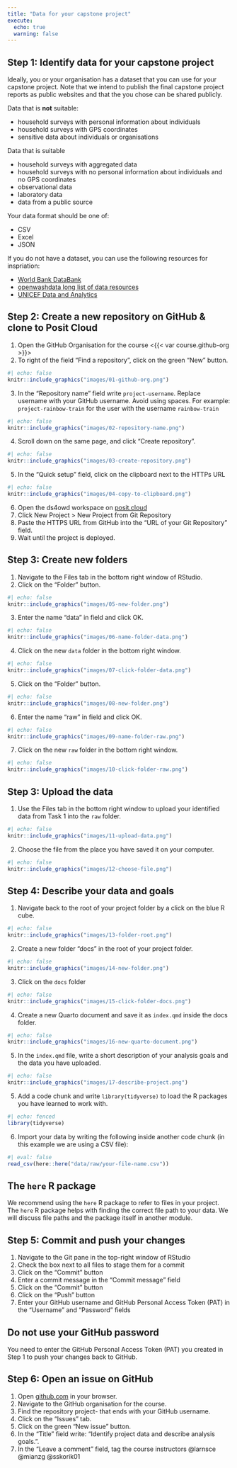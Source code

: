 ```yaml
---
title: "Data for your capstone project"
execute:
  echo: true
  warning: false
---
```


## Step 1: Identify data for your capstone project

Ideally, you or your organisation has a dataset that you can use for your capstone project. Note that we intend to publish the final capstone project reports as public websites and that the you chose can be shared publicly.

Data that is **not** suitable:

- household surveys with personal information about individuals
- household surveys with GPS coordinates
- sensitive data about individuals or organisations

Data that is suitable

- household surveys with aggregated data
- household surveys with no personal information about individuals and no GPS coordinates
- observational data
- laboratory data
- data from a public source

Your data format should be one of:

- CSV
- Excel
- JSON

If you do not have a dataset, you can use the following resources for inspriation:

- [World Bank DataBank](https://databank.worldbank.org/home.aspx)
- [openwashdata long list of data resources](https://github.com/openwashdata/data/issues)
- [UNICEF Data and Analytics](https://data.unicef.org/resources/resource-type/datasets//)

## Step 2: Create a new repository on GitHub & clone to Posit Cloud

1. Open the GitHub Organisation for the course <{{< var course.github-org >}}>
2. To right of the field ["Find a repository"]{.highlight-yellow}, click on the green ["New"]{.highlight-yellow} button.

```r
#| echo: false
knitr::include_graphics("images/01-github-org.png")
```

3. In the ["Repository name"]{.highlight-yellow} field write `project-username`. [Replace username with your GitHub username]{.highlight-yellow}. Avoid using spaces. For example: `project-rainbow-train` for the user with the username `rainbow-train`

```r
#| echo: false
knitr::include_graphics("images/02-repository-name.png")
```

4. Scroll down on the same page, and click ["Create repository"]{.highlight-yellow}.

```r
#| echo: false
knitr::include_graphics("images/03-create-repository.png")
```

5. In the ["Quick setup"]{.highlight-yellow} field, click on the clipboard next to the HTTPs URL 

```r
#| echo: false
knitr::include_graphics("images/04-copy-to-clipboard.png")
```

6. Open the ds4owd workspace on [posit.cloud](https://posit.cloud/spaces/426916/content/all?sort=name_asc)
7. Click New Project > New Project from Git Repository
8. Paste the HTTPS URL from GitHub into the ["URL of your Git Repository"]{.highlight-yellow} field.
9. Wait until the project is deployed.

## Step 3: Create new folders

1. Navigate to the Files tab in the bottom right window of RStudio.
2. Click on the "Folder" button.

```r
#| echo: false
knitr::include_graphics("images/05-new-folder.png")
```

3. Enter the name "data" in field and click OK.

```r
#| echo: false
knitr::include_graphics("images/06-name-folder-data.png")
```

4. Click on the new `data` folder in the bottom right window.

```r
#| echo: false
knitr::include_graphics("images/07-click-folder-data.png")
```

5. Click on the "Folder" button.

```r
#| echo: false
knitr::include_graphics("images/08-new-folder.png")
```

6. Enter the name "raw" in field and click OK.

```r
#| echo: false
knitr::include_graphics("images/09-name-folder-raw.png")
```

7. Click on the new `raw` folder in the bottom right window.

```r
#| echo: false
knitr::include_graphics("images/10-click-folder-raw.png")
```

## Step 3: Upload the data 

1. Use the Files tab in the bottom right window to upload your identified data from Task 1 into the `raw` folder.

```r
#| echo: false
knitr::include_graphics("images/11-upload-data.png")
```

2. Choose the file from the place you have saved it on your computer.

```r
#| echo: false
knitr::include_graphics("images/12-choose-file.png")
```


## Step 4: Describe your data and goals

1. Navigate back to the root of your project folder by a click on the blue R cube.

```r
#| echo: false
knitr::include_graphics("images/13-folder-root.png")
```

2. Create a new folder "docs" in the root of your project folder.

```r
#| echo: false
knitr::include_graphics("images/14-new-folder.png")
```

3. Click on the `docs` folder

```r
#| echo: false
knitr::include_graphics("images/15-click-folder-docs.png")
```

4. Create a new Quarto document and save it as `index.qmd` inside the docs folder.

```r
#| echo: false
knitr::include_graphics("images/16-new-quarto-document.png")
```

5. In the `index.qmd` file, write a short description of your analysis goals and the data you have uploaded.

```r
#| echo: false
knitr::include_graphics("images/17-describe-project.png")
```

5. Add a code chunk and write `library(tidyverse)` to load the R packages you have learned to work with.

```r
#| echo: fenced
library(tidyverse)
```

6. Import your data by writing the following inside another code chunk (in this example we are using a CSV file):

```r
#| eval: false
read_csv(here::here("data/raw/your-file-name.csv"))
```

::: callout-tip
## The `here` R package
We recommend using the `here` R package to refer to files in your project. The `here` R package helps with finding the correct file path to your data. We will discuss file paths and the package itself in another module. 
:::

## Step 5: Commit and push your changes 

1. Navigate to the Git pane in the top-right window of RStudio
2. Check the box next to all files to stage them for a commit
3. Click on the "Commit" button
4. Enter a commit message in the "Commit message" field
5. Click on the "Commit" button
6. Click on the "Push" button
7. Enter your GitHub username and GitHub Personal Access Token (PAT) in the "Username" and "Password" fields

::: callout-important
## Do not use your GitHub password

You need to enter the GitHub Personal Access Token (PAT) you created in Step 1 to push your changes back to GitHub.
:::

## Step 6: Open an issue on GitHub

1. Open [github.com](https://github.com/) in your browser.
2. Navigate to the GitHub organisation for the course.
3. Find the repository project- that ends with your GitHub username.
4. Click on the "Issues" tab.
5. Click on the green "New issue" button.
6. In the "Title" field write: "Identify project data and describe analysis goals.".
7. In the "Leave a comment" field, tag the course instructors @larnsce @mianzg @sskorik01

